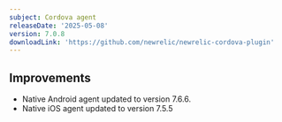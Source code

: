 ```yaml
---
subject: Cordova agent
releaseDate: '2025-05-08'
version: 7.0.8
downloadLink: 'https://github.com/newrelic/newrelic-cordova-plugin'
---
```


## Improvements

- Native Android agent updated to version 7.6.6.
- Native iOS agent updated to version 7.5.5
